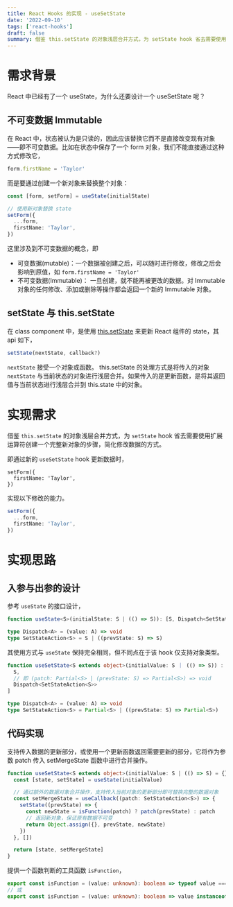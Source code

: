 ```yaml
---
title: React Hooks 的实现 - useSetState
date: '2022-09-10'
tags: ['react-hooks']
draft: false
summary: 借鉴 this.setState 的对象浅层合并方式，为 setState hook 省去需要使用扩展运算符创建一个完整新对象的步骤，简化修改数据的方式。
---
```


# 需求背景

React 中已经有了一个 useState，为什么还要设计一个 useSetState 呢？

## 不可变数据 Immutable

在 React 中，状态被认为是只读的，因此应该替换它而不是直接改变现有对象——即不可变数据。比如在状态中保存了一个 form 对象，我们不能直接通过这种方式修改它，

```typescript
form.firstName = 'Taylor'
```

而是要通过创建一个新对象来替换整个对象：

```typescript
const [form, setForm] = useState(initialState)

// 使用新对象替换 state
setForm({
  ...form,
  firstName: 'Taylor',
})
```

这里涉及到不可变数据的概念，即

- 可变数据(mutable)：一个数据被创建之后，可以随时进行修改，修改之后会影响到原值，如 `form.firstName = 'Taylor'`
- 不可变数据(Immutable)： 一旦创建，就不能再被更改的数据。对 Immutable 对象的任何修改、添加或删除等操作都会返回一个新的 Immutable 对象。

## setState 与 this.setState

在 class component 中，是使用 [this.setState](1-1) 来更新 React 组件的 state，其 api 如下，

[1-1]: https://zh-hans.react.dev/reference/react/Component#setstate

```typescript
setState(nextState, callback?)
```

`nextState` 接受一个对象或函数。
this.setState 的处理方式是将传入的对象 `nextState` 与当前状态的对象进行浅层合并。如果传入的是更新函数，是将其返回值与当前状态进行浅层合并到 this.state 中的对象。

# 实现需求

借鉴 `this.setState` 的对象浅层合并方式，为 `setState` hook 省去需要使用扩展运算符创建一个完整新对象的步骤，简化修改数据的方式。

即通过新的 `useSetState` hook 更新数据时，

```
setForm({
  firstName: 'Taylor',
})
```

实现以下修改的能力。

```typescript
setForm({
  ...form,
  firstName: 'Taylor',
})
```

# 实现思路

## 入参与出参的设计

参考 `useState` 的接口设计，

```typescript
function useState<S>(initialState: S | (() => S)): [S, Dispatch<SetStateAction<S>>]

type Dispatch<A> = (value: A) => void
type SetStateAction<S> = S | ((prevState: S) => S)
```

其使用方式与 `useState` 保持完全相同，但不同点在于该 hook 仅支持对象类型。

```typescript
function useSetState<S extends object>(initialValue: S ｜ (() => S)) : [
  S,
  // 即 (patch: Partial<S> | (prevState: S) => Partial<S>) => void
  Dispatch<SetStateAction<S>>
]

type Dispatch<A> = (value: A) => void
type SetStateAction<S> = Partial<S> | ((prevState: S) => Partial<S>)
```

## 代码实现

支持传入数据的更新部分，或使用一个更新函数返回需要更新的部分，它将作为参数 patch 传入 setMergeState 函数中进行合并操作。

```typescript
function useSetState<S extends object>(initialValue: S | (() => S) = {} as S) {
  const [state, setState] = useState(initialValue)

  // 通过额外的数据对象合并操作，支持传入当前对象的更新部分即可替换完整的数据对象
  const setMergeState = useCallback((patch: SetStateAction<S>) => {
    setState((prevState) => {
      const newState = isFunction(patch) ? patch(prevState) : patch
      // 返回新对象，保证原有数据不可变
      return Object.assign({}, prevState, newState)
    })
  }, [])

  return [state, setMergeState]
}
```

提供一个函数判断的工具函数 `isFunction`，

```typescript
export const isFunction = (value: unknown): boolean => typeof value === 'function'
// 或
export const isFunction = (value: unknown): boolean => value instanceof Function
```
